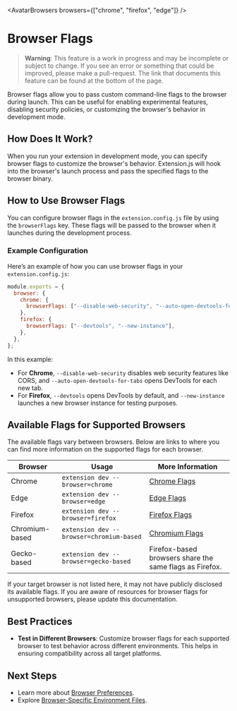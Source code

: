 
<AvatarBrowsers browsers={["chrome", "firefox", "edge"]} />

# Browser Flags

> **Warning**: This feature is a work in progress and may be incomplete or subject to change. If you see an error or something that could be improved, please make a pull-request. The link that documents this feature can be found at the bottom of the page.

Browser flags allow you to pass custom command-line flags to the browser during launch.
This can be useful for enabling experimental features, disabling security policies, or customizing the browser's behavior in development mode.

## How Does It Work?

When you run your extension in development mode, you can specify browser flags to customize the browser's behavior. Extension.js will hook into the browser's launch process and pass the specified flags to the browser binary.

## How to Use Browser Flags

You can configure browser flags in the `extension.config.js` file by using the `browserFlags` key.
These flags will be passed to the browser when it launches during the development process.

### Example Configuration

Here’s an example of how you can use browser flags in your `extension.config.js`:

```js
module.exports = {
  browser: {
    chrome: {
      browserFlags: ["--disable-web-security", "--auto-open-devtools-for-tabs"],
    },
    firefox: {
      browserFlags: ["--devtools", "--new-instance"],
    },
  },
};
```

In this example:

- For **Chrome**, `--disable-web-security` disables web security features like CORS, and `--auto-open-devtools-for-tabs` opens DevTools for each new tab.
- For **Firefox**, `--devtools` opens DevTools by default, and `--new-instance` launches a new browser instance for testing purposes.

## Available Flags for Supported Browsers

The available flags vary between browsers. Below are links to where you can find more information on the supported flags for each browser.

| Browser        | Usage                                    | More Information                                                                       |
| -------------- | ---------------------------------------- | -------------------------------------------------------------------------------------- |
| Chrome         | `extension dev --browser=chrome`         | [Chrome Flags](https://peter.sh/experiments/chromium-command-line-switches/)           |
| Edge           | `extension dev --browser=edge`           | [Edge Flags](https://docs.microsoft.com/en-us/deployedge/microsoft-edge-policies)      |
| Firefox        | `extension dev --browser=firefox`        | [Firefox Flags](https://developer.mozilla.org/en-US/docs/Mozilla/Command_Line_Options) |
| Chromium-based | `extension dev --browser=chromium-based` | [Chromium Flags](https://peter.sh/experiments/chromium-command-line-switches/)         |
| Gecko-based    | `extension dev --browser=gecko-based`    | Firefox-based browsers share the same flags as Firefox.                                |

If your target browser is not listed here, it may not have publicly disclosed its available flags. If you are aware of resources for browser flags for unsupported browsers, please update this documentation.

## Best Practices

- **Test in Different Browsers**: Customize browser flags for each supported browser to test behavior across different environments. This helps in ensuring compatibility across all target platforms.

## Next Steps

- Learn more about [Browser Preferences](./preferences.mdx).
- Explore [Browser-Specific Environment Files](../features/environment-variables.mdx).
